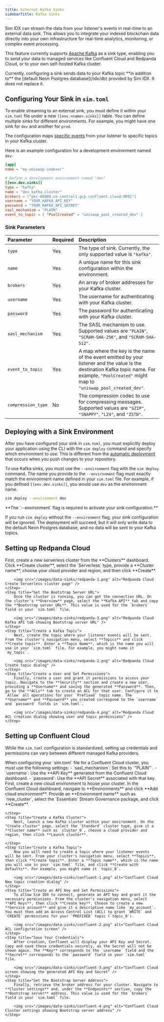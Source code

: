 ```yaml
---
title: External Kafka Sinks
sidebarTitle: Kafka Sinks
---
```


Sim IDX can stream the data from your listener's events in real-time to an external data sink. This allows you to integrate your indexed blockchain data directly into your own infrastructure for real-time analytics, monitoring, or complex event processing.

This feature currently supports [Apache Kafka](https://kafka.apache.org/) as a sink type, enabling you to send your data to managed services like Confluent Cloud and Redpanda Cloud, or to your own self-hosted Kafka cluster.

<Note>
    Currently, configuring a sink sends data to your Kafka topic **in addition to** the [default Neon Postgres database](/idx/db) provided by Sim IDX. It does not replace it.
</Note>

## Configuring Your Sink in `sim.toml`

To enable streaming to an external sink, you must define it within your `sim.toml` file under a new `[[env.<name>.sinks]]` table. You can define multiple sinks for different environments. For example, you might have one sink for `dev` and another for `prod`.

The configuration maps [specific events](/idx/listener#define-and-emit-events) from your listener to specific topics in your Kafka cluster.

Here is an example configuration for a development environment named `dev`:

```toml sim.toml
[app]
name = "my-uniswap-indexer"

# Define a development environment named "dev"
[[env.dev.sinks]]
type = "kafka"
name = "dev_kafka_cluster"
brokers = ["pkc-00000.us-central1.gcp.confluent.cloud:9092"]
username = "YOUR_KAFKA_API_KEY"
password = "YOUR_KAFKA_API_SECRET"
sasl_mechanism = "PLAIN"
event_to_topic = { "PoolCreated" = "uniswap_pool_created_dev" }
```

### Sink Parameters

| Parameter | Required | Description |
| :--- | :--- | :--- |
| `type` | Yes | The type of sink. Currently, the only supported value is `"kafka"`. |
| `name` | Yes | A unique name for this sink configuration within the environment. |
| `brokers` | Yes | An array of broker addresses for your Kafka cluster. |
| `username` | Yes | The username for authenticating with your Kafka cluster. |
| `password` | Yes | The password for authenticating with your Kafka cluster. |
| `sasl_mechanism` | Yes | The SASL mechanism to use. Supported values are `"PLAIN"`, `"SCRAM-SHA-256"`, and `"SCRAM-SHA-512"`. |
| `event_to_topic` | Yes | A map where the key is the name of the event emitted by your listener and the value is the destination Kafka topic name. For example, `"PoolCreated"` might map to `"uniswap_pool_created_dev"`. |
| `compression_type`| No | The compression codec to use for compressing messages. Supported values are `"GZIP"`, `"SNAPPY"`, `"LZ4"`, and `"ZSTD"`. |

## Deploying with a Sink Environment

After you have configured your sink in `sim.toml`, you must explicitly deploy your application using the CLI with the `sim deploy` command and specify which environment to use. This is different from the [automatic deployment](/idx/deployment) that occurs when you push changes to your repository.

To use Kafka sinks, you must use the `--environment` flag with the `sim deploy` command. The name you provide to the `--environment` flag must exactly match the environment name defined in your `sim.toml` file. For example, if you defined `[[env.dev.sinks]]`, you would use `dev` as the environment name.

```bash
sim deploy --environment dev
```

<Warning>
  **The `--environment` flag is required to activate your sink configuration.**

  If you run `sim deploy` without the `--environment` flag, your sink configuration will be ignored. The deployment will succeed, but it will only write data to the default Neon Postgres database, and no data will be sent to your Kafka topics.
</Warning>

## Setting up Redpanda Cloud

<Steps>
    <Step title="Create a Cluster">
        First, create a new serverless cluster from the **Clusters** dashboard. Click **Create cluster**, select the `Serverless` type, provide a **Cluster name**, choose your cloud provider and region, and then click **Create**.
        
        <img src="/images/data-sinks/redpanda-1.png" alt="Redpanda Cloud Create Serverless cluster page" />
    </Step>
    <Step title="Get the Bootstrap Server URL">
        Once the cluster is running, you can get the connection URL. On the cluster's **Overview** page, select the **Kafka API** tab and copy the **Bootstrap server URL**. This value is used for the `brokers` field in your `sim.toml` file.
        
        <img src="/images/data-sinks/redpanda-3.png" alt="Redpanda Cloud Kafka API tab showing Bootstrap server URL" />
    </Step>
    <Step title="Create a Kafka Topic">
        Next, create the topic where your listener events will be sent. From the cluster's navigation menu, select **Topics** and click **Create topic**. Enter a **Topic Name**, which is the name you will use in your `sim.toml` file. For example, you might name it `my_topic`.
        
        <img src="/images/data-sinks/redpanda-2.png" alt="Redpanda Cloud Create topic dialog" />
    </Step>
    <Step title="Create a User and Set Permissions">
        Finally, create a user and grant it permissions to access your topic. Navigate to the **Security** section and create a new user, providing a **Username** and saving the generated **Password**. Then, go to the **ACLs** tab to create an ACL for that user. Configure it to `Allow` all operations for your `Prefixed` topic name. The **Username** and **Password** you created correspond to the `username` and `password` fields in `sim.toml`.

        <img src="/images/data-sinks/redpanda-4.png" alt="Redpanda Cloud ACL creation dialog showing user and topic permissions" />
    </Step>
</Steps>

## Setting up Confluent Cloud

While the `sim.toml` configuration is standardized, setting up credentials and permissions can vary between different managed Kafka providers.

<Note>
  When configuring your `sim.toml` file for a Confluent Cloud cluster, you must use the following settings:
  - `sasl_mechanism`: Set this to `"PLAIN"`.
  - `username`: Use the **API Key** generated from the Confluent Cloud dashboard.
  - `password`: Use the **API Secret** associated with that key.
</Note>

<Steps>
    <Step title="Create an Environment">
        First, create a new cloud environment to house your cluster. In the Confluent Cloud dashboard, navigate to **Environments** and click **Add cloud environment**. Provide an **Environment name** such as `new_cluster`, select the `Essentials` Stream Governance package, and click **Create**.
        
    </Step>
    <Step title="Create a Kafka Cluster">
        Next, launch a new Kafka cluster within your environment. On the "Create cluster" page, select the `Standard` cluster type, give it a **Cluster name** such as `cluster_0`, choose a cloud provider and region, then click **Launch cluster**.
        
    </Step>
    <Step title="Create a Kafka Topic">
        Now you will need to create a topic where your listener events will be sent. From your cluster's navigation menu, select **Topics**, then click **Create topic**. Enter a **Topic name**, which is the name you will use in your `sim.toml` file, and click **Create with defaults**. For example, you might name it `topic_0`.
        
        <img src="/images/data-sinks/confluent-1.png" alt="Confluent Cloud New topic creation dialog" />
    </Step>
    <Step title="Create an API Key and Set Permissions">
        To allow Sim IDX to connect, generate an API key and grant it the necessary permissions. From the cluster's navigation menu, select **API Keys**, then click **Create key**. Choose to create a new **Service account** and give it a descriptive name like `my_account`. You must then add an Access Control List (ACL) to grant `WRITE` and `CREATE` permissions for your `PREFIXED` topic (`topic_0`).
        
        <img src="/images/data-sinks/confluent-2.png" alt="Confluent Cloud ACL configuration screen" />
    </Step>
    <Step title="Save Your Credentials">
        After creation, Confluent will display your API Key and Secret. Copy and save these credentials securely, as the Secret will not be shown again. The **Key** corresponds to the `username` field and the **Secret** corresponds to the `password` field in your `sim.toml` file.
        
        <img src="/images/data-sinks/confluent-3.png" alt="Confluent Cloud screen showing the generated API Key and Secret" />
    </Step>
    <Step title="Get the Bootstrap Server Address">
        Finally, retrieve the broker address for your cluster. Navigate to **Cluster settings** and, under the **Endpoints** section, copy the **Bootstrap server** address. This value is used for the `brokers` field in your `sim.toml` file.
        
        <img src="/images/data-sinks/confluent-4.png" alt="Confluent Cloud Cluster settings showing Bootstrap server address" />
    </Step>
</Steps>